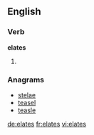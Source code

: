 ==English==

===Verb===
'''elates'''

# {{en-third-person singular of|elate}}

===Anagrams===
* [[stelae#English|stelae]]
* [[teasel#English|teasel]]
* [[teasle#English|teasle]]

[[de:elates]]
[[fr:elates]]
[[vi:elates]]